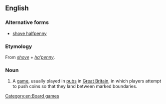 ==English==
{{wikipedia|Shove ha’penny}}

===Alternative forms===
* [[shove halfpenny]]

===Etymology===
From ''[[shove]]'' + ''[[ha'penny|ha’penny]]''.

===Noun===
{{en-noun|-|head=[[shove]] [[ha'penny|ha’penny]]}}

# {{label|en|British}} A [[game]], usually played in [[pub]]s in [[Great Britain]], in which players attempt to push coins so that they land between marked boundaries.

[[Category:en:Board games]]